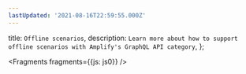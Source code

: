 ```yaml
---
lastUpdated: '2021-08-16T22:59:55.000Z'
---
```

  title: `Offline scenarios`,
  description: `Learn more about how to support offline scenarios with Amplify's GraphQL API category`,
};


<Fragments fragments={{js: js0}} />
